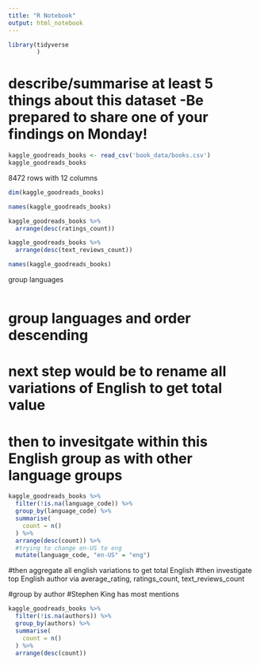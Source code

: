 ```yaml
---
title: "R Notebook"
output: html_notebook
---
```


```r
library(tidyverse
        )
```

#  describe/summarise at least 5 things about this dataset -Be prepared to share one of your findings on Monday!


```r
kaggle_goodreads_books <- read_csv('book_data/books.csv')
kaggle_goodreads_books
```
8472 rows with 12 columns
```r
dim(kaggle_goodreads_books)
```

```r
names(kaggle_goodreads_books)
```


```r
kaggle_goodreads_books %>% 
  arrange(desc(ratings_count))
```



```r
kaggle_goodreads_books %>% 
  arrange(desc(text_reviews_count))
```

```r
names(kaggle_goodreads_books)
```
group languages
```r


```
# group languages and order descending
# next step would be to rename all variations of English to get total value 
# then to invesitgate within this English group as with other language groups

```r
kaggle_goodreads_books %>% 
  filter(!is.na(language_code)) %>% 
  group_by(language_code) %>% 
  summarise(
    count = n()
  ) %>% 
  arrange(desc(count)) %>% 
  #trying to change en-US to eng
  mutate(language_code, "en-US" = "eng")
```
#then aggregate all english variations to get total English
#then investigate top English author via average_rating, ratings_count, text_reviews_count


#group by author
#Stephen King has most mentions
```r
kaggle_goodreads_books %>% 
  filter(!is.na(authors)) %>% 
  group_by(authors) %>% 
  summarise(
    count = n()
  ) %>% 
  arrange(desc(count))
```





